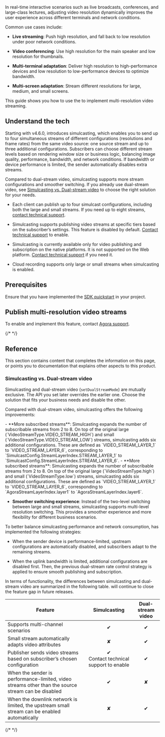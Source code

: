 
In real-time interactive scenarios such as live broadcasts, conferences, and large-class lectures, adjusting video resolution dynamically improves the user experience across different terminals and network conditions.

Common use cases include:

- **Live streaming**: Push high resolution, and fall back to low resolution under poor network conditions.

- **Video conferencing**: Use high resolution for the main speaker and low resolution for thumbnails.

- **Multi-terminal adaptation**: Deliver high resolution to high-performance devices and low resolution to low-performance devices to optimize bandwidth.

- **Multi-screen adaptation**: Stream different resolutions for large, medium, and small screens.

This guide shows you how to use the <Vpd k="SDK" /> to implement multi-resolution video streaming.

## Understand the tech

Starting with v4.6.0, <Vpd k="SDK" /> introduces simulcasting, which enables you to send up to four simultaneous streams of different configurations (resolutions and frame rates) from the same video source: one source stream and up to three additional configurations. Subscribers can choose different stream levels based on rendering window size or business logic, balancing image quality, performance, bandwidth, and network conditions. If bandwidth or device performance is limited, the sender automatically disables extra streams.

Compared to dual-stream video, simulcasting supports more stream configurations and smoother switching. If you already use dual-stream video, see [Simulcasting vs. Dual-stream video](#simulcasting-vs-dual-stream-video) to choose the right solution for your needs.

<Admonition type="info" title="Additional information about simulcasting">

- Each client can publish up to four simulcast configurations, including both the large and small streams. If you need up to eight streams, [contact technical support](mailto:support@agora.io).

- Simulcasting supports publishing video streams at specific tiers based on the subscriber’s settings. This feature is disabled by default. [Contact technical support](mailto:support@agora.io) to enable.

- Simulcasting is currently available only for video publishing and subscription on the native platforms. It is not supported on the Web platform. [Contact technical support](mailto:support@agora.io) if you need it.

- Cloud recording supports only large or small streams when simulcasting is enabled.
</Admonition>

## Prerequisites

Ensure that you have implemented the [SDK quickstart](../get-started/get-started-sdk) in your project.

## Publish multi-resolution video streams

To enable and implement this feature, contact [Agora support](mailto:support@agora.io).

{/* <Implementation /> */}

## Reference

This section contains content that completes the information on this page, or points you to documentation that explains other aspects to this product.

### Simulcasting vs. Dual-stream video

Simulcasting and dual-stream video (`setDualStreamMode`) are mutually exclusive. The API you set later overrides the earlier one. Choose the solution that fits your business needs and disable the other.

Compared with dual-stream video, simulcasting offers the following improvements:

<PlatformWrapper notAllowed="ios">
- **More subscribed streams**: Simulcasting expands the number of subscribable streams from 2 to 8. On top of the original large (`VideoStreamType.VIDEO_STREAM_HIGH`) and small (`VideoStreamType.VIDEO_STREAM_LOW`) streams, simulcasting adds six additional configurations. These are defined as `VIDEO_STREAM_LAYER_1` to `VIDEO_STREAM_LAYER_6`, corresponding to `SimulcastConfig.StreamLayerIndex.STREAM_LAYER_1` to `SimulcastConfig.StreamLayerIndex.STREAM_LAYER_6`.
</PlatformWrapper>

<PlatformWrapper platform="ios">
- **More subscribed streams**: Simulcasting expands the number of subscribable streams from 2 to 8. On top of the original large (`VideoStreamType.high`) and small (`VideoStreamType.low`) streams, simulcasting adds six additional configurations. These are defined as `VIDEO_STREAM_LAYER_1` to `VIDEO_STREAM_LAYER_6`, corresponding to `AgoraStreamLayerIndex.layer1` to `AgoraStreamLayerIndex.layer6`.
</PlatformWrapper>

- **Smoother switching experience**: Instead of the two-level switching between large and small streams, simulcasting supports multi-level resolution switching. This provides a smoother experience and more flexibility for different business scenarios.

To better balance simulcasting performance and network consumption, <Vg k="COMPANY" /> has implemented the following strategies:

- When the sender device is performance-limited, upstream configurations are automatically disabled, and subscribers adapt to the remaining streams.

- When the uplink bandwidth is limited, additional configurations are disabled first. Then, the previous dual-stream rate control strategy is applied to ensure smooth publishing and subscription.

In terms of functionality, the differences between simulcasting and dual-stream video are summarized in the following table. <Vg k="COMPANY" /> will continue to close the feature gap in future releases.


| Feature | Simulcasting | Dual-stream video |
|---------|:------------:|:-----------------:|
| Supports multi-channel scenarios | ✔ | ✔ |
| Small stream automatically adapts video attributes | ✘ | ✔ |
| Publisher sends video streams based on subscriber’s chosen configuration | ✔ <br/>Contact technical support to enable | ✔ |
| When the sender is performance-limited, video streams other than the source stream can be disabled | ✔ | ✘ |
| When the downlink network is limited, the upstream small stream can be enabled automatically | ✘ | ✔ |

{/* <Reference /> */}